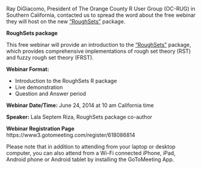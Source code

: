 Ray DiGiacomo, President of The Orange County R User Group (OC-RUG) in Southern California, contacted us to spread the word about the free webinar they will host on the new ["RoughSets"][] package.

**RoughSets package**

This free webinar will provide an introduction to the ["RoughSets"][] package, which provides comprehensive implementations of rough set theory (RST) and fuzzy rough set theory (FRST).

["RoughSets"]: http://cran.r-project.org/web/packages/RoughSets/index.html

**Webinar Format:** 

* Introduction to the RoughSets R package 
* Live demonstration 
* Question and Answer period 

**Webinar Date/Time:**
June 24, 2014 at 10 am California time

**Speaker:**
Lala Septem Riza, RoughSets package co-author 

**Webinar Registration Page**
https://www3.gotomeeting.com/register/618086814
  
Please note that in addition to attending from your laptop or desktop computer, you can also attend from a Wi-Fi connected iPhone, iPad, Android phone or Android tablet by installing the GoToMeeting App. 
